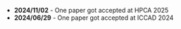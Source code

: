- **2024/11/02** - One paper got accepted at HPCA 2025
- **2024/06/29** - One paper got accepted at ICCAD 2024
